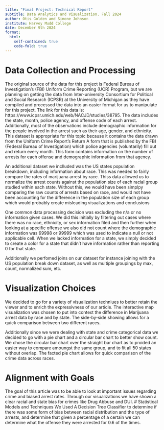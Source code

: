 ---
title: "Final Project: Technical Report"
subtitle: Data Analytics and Visualization, Fall 2024
author: Otis Golden and Simone Johnson
institute: Harvey Mudd College
date: December 9th 2024
format: 
  html:
    self-contained: true
    code-fold: true
---

# Data Collection and Processing

The original source of the data for this project is Federal Bureau of Investigation's (FBI) Uniform Crime Reporting (UCR) Program, but we are planning on getting the data from Inter-university Consortium for Political and Social Research (ICPSR) at the University of Michigan as they have compiled and processed the data into an easier format for us to manipulate for this project. The link for this data is: https://www.icpsr.umich.edu/web/NACJD/studies/38795. The data includes the state, month, police agency, and offense code of each arrest. Additionally, most of the observations include demographic information for the people involved in the arrest such as their age, gender, and ethnicity. This dataset is appropriate for this topic because it contains the data drawn from the Uniform Crime Report's Return A form that is published by the FBI (Federal Bureau of Investigation) which police agencies (voluntarily) fill out and return every month. This form contains information on the number of arrests for each offense and demographic information from that agency. 

An additional dataset we inclluded was the US states population breakdown, including information about race. This was needed to fairly compare the rates of marijuana arrest by race. Thiss data allowed us to normalize the arrest counts against the population size of each racial group studied within each state. Without this, we would have been simplpy comparing the raw counts of arrests based on race, and would not have been accounting for the difference in the population size of each group which would probably create misleading visualizations and conclusions

One common data processing decision was excluding the n/a or no information given cases. We did this initially by filtering out cases where there was no race, ethnicity, or sex information filed and then further when looking at a specific offense we also did not count where the demographic information was 99998 or 99999 which was used to indicate a null or not applicable cell. When we lacked information for a state, we simply decided to create a color for a state that didn't have information rather than reporting 0 for that state.

Additionally we perfomed joins on our dataset for instance joining with the US population break down dataset, as well as multiple groupings by max, count, normalized sum, etc. 

# Visualization Choices

We decided to go for a variety of visualization techniues to better retain the viewer and to enrich the expressivness of our article. The interactive map visualization was chosen to put into context the difference in Marijuana arrest data by race and by state. The side-by-side showing allows for a quick comparison between two different races.

Additionally since we were dealing with state and crime categorical data we decided to go with a pie chart and a circular bar chart to better show count. We chose the circular bar chart over the straight bar chart as to proided an easier way to compare amoungst the same group, and to fit all 50 states without overlap. The facted pie chart allows for quick comparison of the crime data across races.

# Alignment with Goals

The goal of this article was to be able to look at important issues regarding crime and biased arrest rates. Through our visualizations we have shown a clear racial and state bias for crimes like Drug Abbuse and DUI. 
# Statistical Models and Techniques
We Used A Decision Tree Classifier to determine if there was some form of bias between racial distribution and the type of arrests, and determine that given a percentage of a certain we can determine what the offense they were arrested for 0.6 of the times.